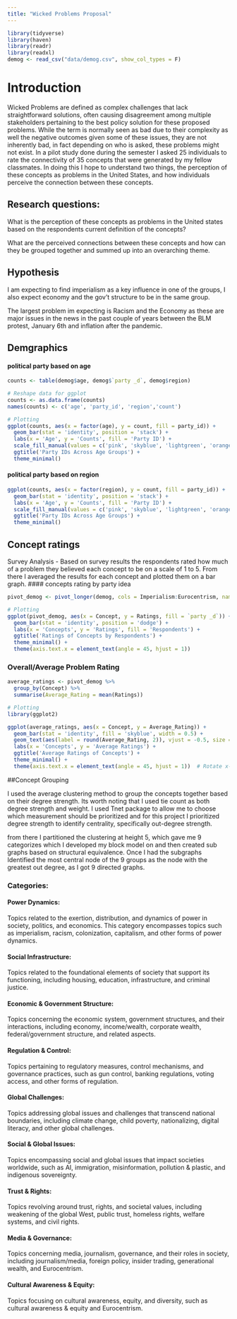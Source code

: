 ```yaml
---
title: "Wicked Problems Proposal"
---
```


```r
library(tidyverse)
library(haven)
library(readr)
library(readxl)
demog <- read_csv("data/demog.csv", show_col_types = F)
```

# Introduction

Wicked Problems are defined as complex challenges that lack straightforward solutions, often causing disagreement among multiple stakeholders pertaining to the best policy solution for these proposed problems. While the term is normally seen as bad due to their complexity as well the negative outcomes given some of these issues, they are not inherently bad, in fact depending on who is asked, these problems might not exist. In a pilot study done during the semester I asked 25 individuals to rate the connectivity of 35 concepts that were generated by my fellow classmates. In doing this I hope to understand two things, the perception of these concepts as problems in the United States, and how individuals perceive the connection between these concepts.

## Research questions:

What is the perception of these concepts as problems in the United states based on the respondents current definition of the concepts?

What are the perceived connections between these concepts and how can they be grouped together and summed up into an overarching theme.

## Hypothesis

I am expecting to find imperialism as a key influence in one of the groups, I also expect economy and the gov't structure to be in the same group.

The largest problem im expecting is Racism and the Economy as these are major issues in the news in the past couple of years between the BLM protest, January 6th and inflation after the pandemic.

## Demgraphics

#### political party based on age

```r
counts <- table(demog$age, demog$`party _d`, demog$region)

# Reshape data for ggplot
counts <- as.data.frame(counts)
names(counts) <- c('age', 'party_id', 'region','count')

# Plotting
ggplot(counts, aes(x = factor(age), y = count, fill = party_id)) +
  geom_bar(stat = 'identity', position = 'stack') +
  labs(x = 'Age', y = 'Counts', fill = 'Party ID') +
  scale_fill_manual(values = c('pink', 'skyblue', 'lightgreen', 'orange')) +
  ggtitle('Party IDs Across Age Groups') +
  theme_minimal()
```

#### political party based on region

```r


ggplot(counts, aes(x = factor(region), y = count, fill = party_id)) +
  geom_bar(stat = 'identity', position = 'stack') +
  labs(x = 'Age', y = 'Counts', fill = 'Party ID') +
  scale_fill_manual(values = c('pink', 'skyblue', 'lightgreen', 'orange')) +
  ggtitle('Party IDs Across Age Groups') +
  theme_minimal()

```

## Concept ratings

Survey Analysis - Based on survey results the respondents rated how much of a problem they believed each concept to be on a scale of 1 to 5. From there I averaged the results for each concept and plotted them on a bar graph. \#### concepts rating by party idea

```r
pivot_demog <- pivot_longer(demog, cols = Imperialism:Eurocentrism, names_to = "Concept", values_to = "Ratings")

# Plotting
ggplot(pivot_demog, aes(x = Concept, y = Ratings, fill = `party _d`)) +
  geom_bar(stat = 'identity', position = 'dodge') +
  labs(x = 'Concepts', y = 'Ratings', fill = 'Respondents') +
  ggtitle('Ratings of Concepts by Respondents') +
  theme_minimal() +
  theme(axis.text.x = element_text(angle = 45, hjust = 1))
```

### Overall/Average Problem Rating

```r

average_ratings <- pivot_demog %>%
  group_by(Concept) %>%
  summarise(Average_Rating = mean(Ratings))

# Plotting
library(ggplot2)

ggplot(average_ratings, aes(x = Concept, y = Average_Rating)) +
  geom_bar(stat = 'identity', fill = 'skyblue', width = 0.5) +
  geom_text(aes(label = round(Average_Rating, 2)), vjust = -0.5, size = 3, color = "black") +
  labs(x = 'Concepts', y = 'Average Ratings') +
  ggtitle('Average Ratings of Concepts') +
  theme_minimal() +
  theme(axis.text.x = element_text(angle = 45, hjust = 1))  # Rotate x-axis labels for better readability
```

##Concept Grouping

I used the average clustering method to group the concepts together based on their degree strength. Its worth noting that I used tie count as both degree strength and weight. I used Tnet package to allow me to choose which measurement should be prioritized and for this project I prioritized degree strength to identify centrality, specifically out-degree strength.

from there I partitioned the clustering at height 5, which gave me 9 categorizes which I developed my block model on and then created sub graphs based on structural equivalence. Once I had the subgraphs Identified the most central node of the 9 groups as the node with the greatest out degree, as I got 9 directed graphs.

### Categories:

#### Power Dynamics:

Topics related to the exertion, distribution, and dynamics of power in society, politics, and economics. This category encompasses topics such as imperialism, racism, colonization, capitalism, and other forms of power dynamics.

#### Social Infrastructure:

Topics related to the foundational elements of society that support its functioning, including housing, education, infrastructure, and criminal justice.

#### Economic & Government Structure:

Topics concerning the economic system, government structures, and their interactions, including economy, income/wealth, corporate wealth, federal/government structure, and related aspects.

#### Regulation & Control:

Topics pertaining to regulatory measures, control mechanisms, and governance practices, such as gun control, banking regulations, voting access, and other forms of regulation.

#### Global Challenges:

Topics addressing global issues and challenges that transcend national boundaries, including climate change, child poverty, nationalizing, digital literacy, and other global challenges. 

#### Social & Global Issues: 

Topics encompassing social and global issues that impact societies worldwide, such as AI, immigration, misinformation, pollution & plastic, and indigenous sovereignty.

#### Trust & Rights:

Topics revolving around trust, rights, and societal values, including weakening of the global West, public trust, homeless rights, welfare systems, and civil rights.

#### Media & Governance:

Topics concerning media, journalism, governance, and their roles in society, including journalism/media, foreign policy, insider trading, generational wealth, and Eurocentrism. 

#### Cultural Awareness & Equity: 
Topics focusing on cultural awareness, equity, and diversity, such as cultural awareness & equity and Eurocentrism.
